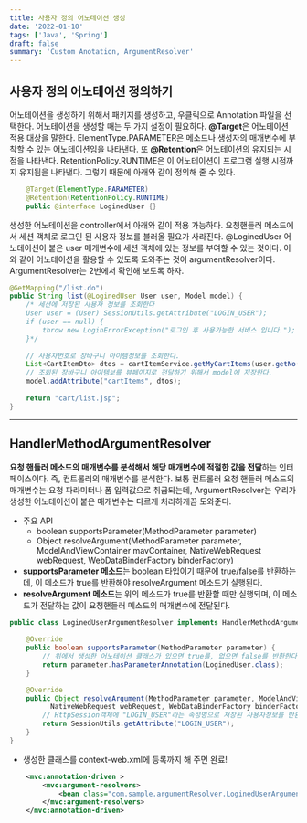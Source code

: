 ```yaml
---
title: 사용자 정의 어노테이션 생성
date: '2022-01-10'
tags: ['Java', 'Spring']
draft: false
summary: 'Custom Anotation, ArgumentResolver'
---
```


## 사용자 정의 어노테이션 정의하기
어노테이션을 생성하기 위해서 패키지를 생성하고, 우클릭으로 Annotation 파일을 선택한다. 어노테이션을 생성할 때는 두 가지 설정이 필요하다. **@Target**은 어노테이션 적용 대상을 말한다. ElementType.PARAMETER은 메소드나 생성자의 매개변수에 부착할 수 있는 어노테이션임을 나타낸다. 또 **@Retention**은 어노테이션의 유지되는 시점을 나타낸다. RetentionPolicy.RUNTIME은 이 어노테이션이 프로그램 실행 시점까지 유지됨을 나타낸다. 그렇기 때문에 아래와 같이 정의해 줄 수 있다.

```java
    @Target(ElementType.PARAMETER)
    @Retention(RetentionPolicy.RUNTIME)
    public @interface LoginedUser {}
```

생성한 어노테이션을 controller에서 아래와 같이 적용 가능하다. 요청핸들러 메소드에서 세션 객체로 로그인 된 사용자 정보를 불러올 필요가 사라진다. @LoginedUser 어노테이션이 붙은 user 매개변수에 세션 객체에 있는 정보를 부여할 수 있는 것이다. 이와 같이 어노테이션을 활용할 수 있도록 도와주는 것이 argumentResolver이다. ArgumentResolver는 2번에서 확인해 보도록 하자.

```java
@GetMapping("/list.do")
public String list(@LoginedUser User user, Model model) {
    /* 세션에 저장된 사용자 정보를 조회한다
    User user = (User) SessionUtils.getAttribute("LOGIN_USER");
    if (user == null) {
    	throw new LoginErrorException("로그인 후 사용가능한 서비스 입니다.");
    }*/
    
    // 사용자번호로 장바구니 아이템정보를 조회한다.
    List<CartItemDto> dtos = cartItemService.getMyCartItems(user.getNo());
    // 조회된 장바구니 아이템보를 뷰페이지로 전달하기 위해서 model에 저장한다.
    model.addAttribute("cartItems", dtos);
    
    return "cart/list.jsp";
}
```

---

## HandlerMethodArgumentResolver
**요청 핸들러 메소드의 매개변수를 분석해서 해당 매개변수에 적절한 값을 전달**하는 인터페이스이다. 즉, 컨트롤러의 매개변수를 분석한다. 보통 컨트롤러 요청 핸들러 메소드의 매개변수는 요청 파라미터나 폼 입력값으로 취급되는데, ArgumentResolver는 우리가 생성한 어노테이션이 붙은 매개변수는 다르게 처리하게끔 도와준다.
- 주요 API
    - boolean supportsParameter(MethodParameter parameter)
    - Object resolveArgument(MethodParameter parameter, ModelAndViewContainer mavContainer,
				NativeWebRequest webRequest, WebDataBinderFactory binderFactory)
- **supportsParameter 메소드**는 boolean 타입이기 때문에 true/false를 반환하는데, 이 메소드가 true를 반환해야 resolveArgument 메소드가 실행된다.
- **resolveArgument 메소드**는 위의 메소드가 true를 반환할 때만 실행되며, 이 메소드가 전달하는 값이 요청핸들러 메소드의 매개변수에 전달된다.

```java
public class LoginedUserArgumentResolver implements HandlerMethodArgumentResolver{
	
	@Override
	public boolean supportsParameter(MethodParameter parameter) {
        // 위에서 생성한 어노테이션 클래스가 있으면 true를, 없으면 false를 반환한다
		return parameter.hasParameterAnnotation(LoginedUser.class);
	}

	@Override
	public Object resolveArgument(MethodParameter parameter, ModelAndViewContainer mavContainer, 
          NativeWebRequest webRequest, WebDataBinderFactory binderFactory) throws Exception {
		// HttpSession객체에 "LOGIN_USER"라는 속성명으로 저장된 사용자정보를 반환한다.
		return SessionUtils.getAttribute("LOGIN_USER");
	}	
}
```

- 생성한 클래스를 context-web.xml에 등록까지 해 주면 완료!

```xml
	<mvc:annotation-driven >
		<mvc:argument-resolvers>
			<bean class="com.sample.argumentResolver.LoginedUserArgumentResolver"></bean>
		</mvc:argument-resolvers>
	</mvc:annotation-driven>
```
